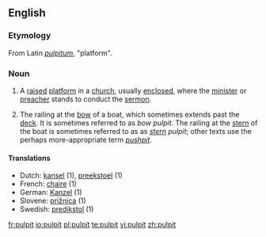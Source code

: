 ==English==

===Etymology===
From Latin ''[[pulpitum]]'', "platform".

===Noun===
{{en-noun}}

# A [[raised]] [[platform]] in a [[church]], usually [[enclosed]], where the [[minister]] or [[preacher]] stands to conduct the [[sermon]].
# {{context|obsolete|nautical}} The railing at the [[bow]] of a boat, which sometimes extends past the [[deck]].  It is sometimes referred to as ''bow'' ''pulpit''.  The railing at the [[stern]] of the boat is sometimes referred to as as ''[[stern]]'' ''pulpit''; other texts use the perhaps more-appropriate term ''[[pushpit]]''.

====Translations====
*Dutch: [[kansel]] {{m}} (1), [[preekstoel]] {{m}} (1)
*French: [[chaire]] {{f}} (1)
*German: [[Kanzel]] {{f}} (1)
*Slovene: [[prižnica]] {{f}} (1)
*Swedish: [[predikstol]] {{f}} (1)

[[fr:pulpit]]
[[io:pulpit]]
[[pl:pulpit]]
[[te:pulpit]]
[[vi:pulpit]]
[[zh:pulpit]]